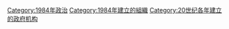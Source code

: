 {{Cat topic in year|topic=建立政府機構|year=1984}}

[[Category:1984年政治|Category:1984年政治]]
[[Category:1984年建立的組織|Category:1984年建立的組織]]
[[Category:20世纪各年建立的政府机构|Category:20世纪各年建立的政府机构]]